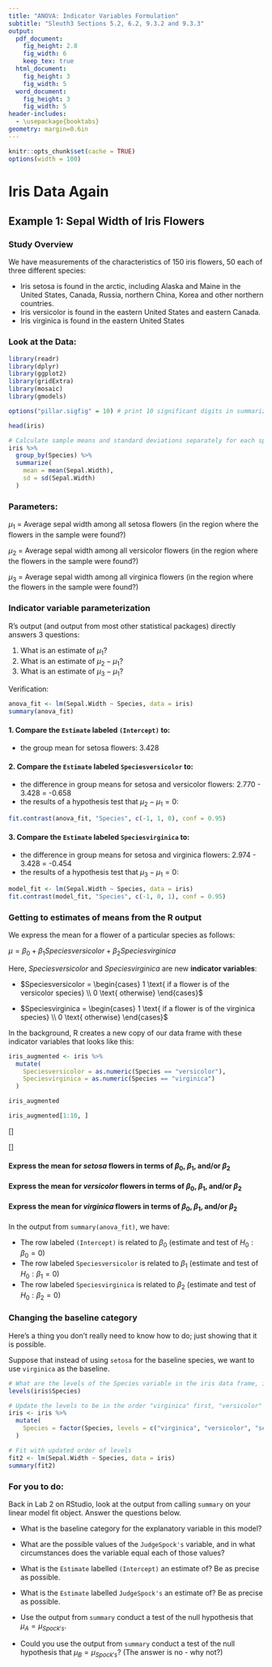 ```yaml
---
title: "ANOVA: Indicator Variables Formulation"
subtitle: "Sleuth3 Sections 5.2, 6.2, 9.3.2 and 9.3.3"
output:
  pdf_document:
    fig_height: 2.8
    fig_width: 6
    keep_tex: true
  html_document:
    fig_height: 3
    fig_width: 5
  word_document:
    fig_height: 3
    fig_width: 5
header-includes:
  - \usepackage{booktabs}
geometry: margin=0.6in
---
```


```r
knitr::opts_chunk$set(cache = TRUE)
options(width = 100)
```

# Iris Data Again

## Example 1: Sepal Width of Iris Flowers

### Study Overview

We have measurements of the characteristics of 150 iris flowers, 50 each of three different species:

 * Iris setosa is found in the arctic, including Alaska and Maine in the United States, Canada, Russia, northern China, Korea and other northern countries.
 * Iris versicolor is found in the eastern United States and eastern Canada.
 * Iris virginica is found in the eastern United States

### Look at the Data:

```r
library(readr)
library(dplyr)
library(ggplot2)
library(gridExtra)
library(mosaic)
library(gmodels)

options("pillar.sigfig" = 10) # print 10 significant digits in summarize output
```

```r
head(iris)
```

```r
# Calculate sample means and standard deviations separately for each species
iris %>%
  group_by(Species) %>%
  summarize(
    mean = mean(Sepal.Width),
    sd = sd(Sepal.Width)
  )
```

### Parameters:

$\mu_1$ = Average sepal width among all setosa flowers (in the region where the flowers in the sample were found?)

$\mu_2$ = Average sepal width among all versicolor flowers (in the region where the flowers in the sample were found?)

$\mu_3$ = Average sepal width among all virginica flowers (in the region where the flowers in the sample were found?)

\newpage

### Indicator variable parameterization

R's output (and output from most other statistical packages) directly answers 3 questions:

1. What is an estimate of $\mu_1$?
2. What is an estimate of $\mu_2 - \mu_1$?
3. What is an estimate of $\mu_3 - \mu_1$?

Verification:

```r
anova_fit <- lm(Sepal.Width ~ Species, data = iris)
summary(anova_fit)
```

#### 1. Compare the `Estimate` labeled `(Intercept)` to:

* the group mean for setosa flowers: 3.428

#### 2. Compare the `Estimate` labeled `Speciesversicolor` to:

 * the difference in group means for setosa and versicolor flowers: 2.770 - 3.428 = -0.658
 * the results of a hypothesis test that $\mu_2 - \mu_1 = 0$:
 
```r
fit.contrast(anova_fit, "Species", c(-1, 1, 0), conf = 0.95)
```

#### 3. Compare the `Estimate` labeled `Speciesvirginica` to:

 * the difference in group means for setosa and virginica flowers: 2.974 - 3.428 = -0.454
 * the results of a hypothesis test that $\mu_3 - \mu_1 = 0$:
 
```r
model_fit <- lm(Sepal.Width ~ Species, data = iris)
fit.contrast(model_fit, "Species", c(-1, 0, 1), conf = 0.95)
```

\newpage

### Getting to estimates of means from the R output

We express the mean for a flower of a particular species as follows:

$\mu = \beta_0 + \beta_1 Speciesversicolor + \beta_2 Speciesvirginica$

Here, $Speciesversicolor$ and $Speciesvirginica$ are new **indicator variables**:

 * $Speciesversicolor = \begin{cases} 1 \text{ if a flower is of the versicolor species} \\ 0 \text{ otherwise} \end{cases}$

 * $Speciesvirginica = \begin{cases} 1 \text{ if a flower is of the virginica species} \\ 0 \text{ otherwise} \end{cases}$

In the background, R creates a new copy of our data frame with these indicator variables that looks like this:

```r
iris_augmented <- iris %>%
  mutate(
    Speciesversicolor = as.numeric(Species == "versicolor"),
    Speciesvirginica = as.numeric(Species == "virginica")
  )
```

```r
iris_augmented
```

```r
iris_augmented[1:10, ]
```

\begin{verbatim}
##    Sepal.Length Sepal.Width Petal.Length Petal.Width    Species Speciesversicolor Speciesvirginica
## 1           5.1         3.5          1.4         0.2     setosa                 0                0
## 2           4.9         3.0          1.4         0.2     setosa                 0                0
## 3           4.7         3.2          1.3         0.2     setosa                 0                0
\end{verbatim}

\[\vdots\]

\begin{verbatim}
## 48          4.6         3.2          1.4         0.2     setosa                 0                0
## 49          5.3         3.7          1.5         0.2     setosa                 0                0
## 50          5.0         3.3          1.4         0.2     setosa                 0                0
## 51          7.0         3.2          4.7         1.4 versicolor                 1                0
## 52          6.4         3.2          4.5         1.5 versicolor                 1                0
## 53          6.9         3.1          4.9         1.5 versicolor                 1                0
\end{verbatim}

\[\vdots\]

\begin{verbatim}
## 98           6.2         2.9          4.3         1.3 versicolor                1                0
## 99           5.1         2.5          3.0         1.1 versicolor                1                0
## 100          5.7         2.8          4.1         1.3 versicolor                1                0
## 101          6.3         3.3          6.0         2.5  virginica                0                1
## 102          5.8         2.7          5.1         1.9  virginica                0                1
## 103          7.1         3.0          5.9         2.1  virginica                0                1
\end{verbatim}

#### Express the mean for *setosa* flowers in terms of $\beta_0$, $\beta_1$, and/or $\beta_2$

\vspace{1cm}

#### Express the mean for *versicolor* flowers in terms of $\beta_0$, $\beta_1$, and/or $\beta_2$

\vspace{1cm}

#### Express the mean for *virginica* flowers in terms of $\beta_0$, $\beta_1$, and/or $\beta_2$

\vspace{1cm}


In the output from `summary(anova_fit)`, we have:

 * The row labeled `(Intercept)` is related to $\beta_0$ (estimate and test of $H_0: \beta_0 = 0$)
 * The row labeled `Speciesversicolor` is related to $\beta_1$ (estimate and test of $H_0: \beta_1 = 0$)
 * The row labeled `Speciesvirginica` is related to $\beta_2$ (estimate and test of $H_0: \beta_2 = 0$)

\newpage

### Changing the baseline category

Here's a thing you don't really need to know how to do; just showing that it is possible.

Suppose that instead of using `setosa` for the baseline species, we want to use `virginica` as the baseline.

```r
# What are the levels of the Species variable in the iris data frame, in order?
levels(iris$Species)

# Update the levels to be in the order "virginica" first, "versicolor" second, and "setosa" third
iris <- iris %>%
  mutate(
    Species = factor(Species, levels = c("virginica", "versicolor", "setosa"))
  )

# Fit with updated order of levels
fit2 <- lm(Sepal.Width ~ Species, data = iris)
summary(fit2)
```

\newpage

### For you to do:

Back in Lab 2 on RStudio, look at the output from calling `summary` on your linear model fit object.  Answer the questions below.

 * What is the baseline category for the explanatory variable in this model?
 
\vspace{3cm}

 * What are the possible values of the `JudgeSpock's` variable, and in what circumstances does the variable equal each of those values?

\vspace{3cm}

 * What is the `Estimate` labelled `(Intercept)` an estimate of?  Be as precise as possible.

\vspace{3cm}

 * What is the `Estimate` labelled `JudgeSpock's` an estimate of?  Be as precise as possible.

\vspace{3cm}

 * Use the output from `summary` conduct a test of the null hypothesis that $\mu_A = \mu_{Spock's}$.

\vspace{3cm}

 * Could you use the output from `summary` conduct a test of the null hypothesis that $\mu_B = \mu_{Spock's}$?  (The answer is no - why not?)

